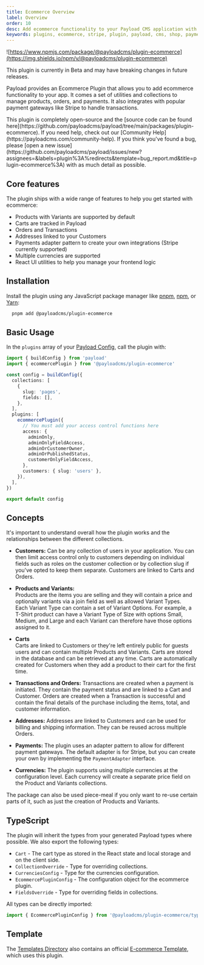 ```yaml
---
title: Ecommerce Overview
label: Overview
order: 10
desc: Add ecommerce functionality to your Payload CMS application with this plugin.
keywords: plugins, ecommerce, stripe, plugin, payload, cms, shop, payments
---
```


![https://www.npmjs.com/package/@payloadcms/plugin-ecommerce](https://img.shields.io/npm/v/@payloadcms/plugin-ecommerce)

<Banner type="warning">
  This plugin is currently in Beta and may have breaking changes in future
  releases.
</Banner>

Payload provides an Ecommerce Plugin that allows you to add ecommerce functionality to your app. It comes a set of utilities and collections to manage products, orders, and payments. It also integrates with popular payment gateways like Stripe to handle transactions.

<Banner type="info">
  This plugin is completely open-source and the [source code can be found
  here](https://github.com/payloadcms/payload/tree/main/packages/plugin-ecommerce).
  If you need help, check out our [Community
  Help](https://payloadcms.com/community-help). If you think you've found a bug,
  please [open a new
  issue](https://github.com/payloadcms/payload/issues/new?assignees=&labels=plugin%3A%redirects&template=bug_report.md&title=plugin-ecommerce%3A)
  with as much detail as possible.
</Banner>

## Core features

The plugin ships with a wide range of features to help you get started with ecommerce:

- Products with Variants are supported by default
- Carts are tracked in Payload
- Orders and Transactions
- Addresses linked to your Customers
- Payments adapter pattern to create your own integrations (Stripe currently supported)
- Multiple currencies are supported
- React UI utilities to help you manage your frontend logic

## Installation

Install the plugin using any JavaScript package manager like [pnpm](https://pnpm.io), [npm](https://npmjs.com), or [Yarn](https://yarnpkg.com):

```bash
  pnpm add @payloadcms/plugin-ecommerce
```

## Basic Usage

In the `plugins` array of your [Payload Config](https://payloadcms.com/docs/configuration/overview), call the plugin with:

```ts
import { buildConfig } from 'payload'
import { ecommercePlugin } from '@payloadcms/plugin-ecommerce'

const config = buildConfig({
  collections: [
    {
      slug: 'pages',
      fields: [],
    },
  ],
  plugins: [
    ecommercePlugin({
      // You must add your access control functions here
      access: {
        adminOnly,
        adminOnlyFieldAccess,
        adminOrCustomerOwner,
        adminOrPublishedStatus,
        customerOnlyFieldAccess,
      },
      customers: { slug: 'users' },
    }),
  ],
})

export default config
```

## Concepts

It's important to understand overall how the plugin works and the relationships between the different collections.

- **Customers:**
  Can be any collection of users in your application. You can then limit access control only to customers depending on individual fields such
  as roles on the customer collection or by collection slug if you've opted to keep them separate. Customers are linked to Carts and Orders.

- **Products and Variants:**  
  Products are the items you are selling and they will contain a price and optionally variants via a join field as well as allowed Variant Types.  
  Each Variant Type can contain a set of Variant Options. For example, a T-Shirt product can have a Variant Type of Size with options Small, Medium, and Large and each Variant can therefore have those options assigned to it.

- **Carts**  
  Carts are linked to Customers or they're left entirely public for guests users and can contain multiple Products and Variants. Carts are stored in the database and can be retrieved at any time. Carts are automatically created for Customers when they add a product to their cart for the first time.

- **Transactions and Orders:**
  Transactions are created when a payment is initiated. They contain the payment status and are linked to a Cart and Customer. Orders are created when a Transaction is successful and contain the final details of the purchase including the items, total, and customer information.

- **Addresses:**
  Addresses are linked to Customers and can be used for billing and shipping information. They can be reused across multiple Orders.

- **Payments:**
  The plugin uses an adapter pattern to allow for different payment gateways. The default adapter is for Stripe, but you can create your own by implementing the `PaymentAdapter` interface.

- **Currencies:**
  The plugin supports using multiple currencies at the configuration level. Each currency will create a separate price field on the Product and Variants collections.

The package can also be used piece-meal if you only want to re-use certain parts of it, such as just the creation of Products and Variants.

## TypeScript

The plugin will inherit the types from your generated Payload types where possible. We also export the following types:

- `Cart` - The cart type as stored in the React state and local storage and on the client side.
- `CollectionOverride` - Type for overriding collections.
- `CurrenciesConfig` - Type for the currencies configuration.
- `EcommercePluginConfig` - The configuration object for the ecommerce plugin.
- `FieldsOverride` - Type for overriding fields in collections.

All types can be directly imported:

```ts
import { EcommercePluginConfig } from '@payloadcms/plugin-ecommerce/types'
```

## Template

The [Templates Directory](https://github.com/payloadcms/payload/tree/main/templates) also contains an official [E-commerce Template](https://github.com/payloadcms/payload/tree/main/templates/ecommerce), which uses this plugin.
